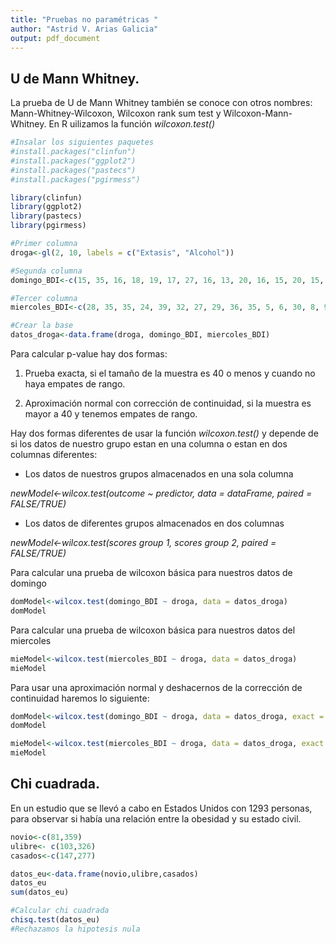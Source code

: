 ---
title: "Pruebas no paramétricas "
author: "Astrid V. Arias Galicia"
output: pdf_document
---
## **U de Mann Whitney.**

La prueba de U de Mann Whitney también se conoce con otros nombres: Mann-Whitney-Wilcoxon, Wilcoxon rank sum test y Wilcoxon-Mann-Whitney. En R uilizamos la función  *wilcoxon.test()*

```{r}
#Insalar los siguientes paquetes 
#install.packages("clinfun")
#install.packages("ggplot2")
#install.packages("pastecs")
#install.packages("pgirmess")

library(clinfun)
library(ggplot2)
library(pastecs)
library(pgirmess)

#Primer columna 
droga<-gl(2, 10, labels = c("Extasis", "Alcohol"))

#Segunda columna 
domingo_BDI<-c(15, 35, 16, 18, 19, 17, 27, 16, 13, 20, 16, 15, 20, 15, 16, 13,14, 19, 18, 18)

#Tercer columna 
miercoles_BDI<-c(28, 35, 35, 24, 39, 32, 27, 29, 36, 35, 5, 6, 30, 8, 9, 7, 6, 17,3, 10)

#Crear la base 
datos_droga<-data.frame(droga, domingo_BDI, miercoles_BDI)
```
Para calcular p-value hay dos formas:

1. Prueba exacta, si el tamaño de la muestra es 40 o menos y cuando no haya empates de rango.

2. Aproximación normal con corrección de continuidad, si la muestra es mayor a 40 y tenemos empates de rango. 

Hay dos formas diferentes de usar la función *wilcoxon.test()* y depende de si los datos de nuestro grupo estan en una columna o estan en dos columnas diferentes:

- Los datos de nuestros grupos almacenados en una sola columna 

*newModel<-wilcox.test(outcome ~ predictor, data = dataFrame, paired = FALSE/TRUE)*

- Los datos de diferentes grupos almacenados en dos columnas 

*newModel<-wilcox.test(scores group 1, scores group 2, paired = FALSE/TRUE)*

Para calcular una prueba de wilcoxon básica para nuestros datos de domingo 

```{r}
domModel<-wilcox.test(domingo_BDI ~ droga, data = datos_droga)
domModel
```

Para calcular una prueba de wilcoxon básica para nuestros datos del miercoles 

```{r}
mieModel<-wilcox.test(miercoles_BDI ~ droga, data = datos_droga)
mieModel
```

Para usar una aproximación normal y deshacernos de la corrección de continuidad haremos lo siguiente:

```{r}
domModel<-wilcox.test(domingo_BDI ~ droga, data = datos_droga, exact = FALSE, correct= FALSE)
domModel

mieModel<-wilcox.test(miercoles_BDI ~ droga, data = datos_droga, exact = FALSE,correct= FALSE)
mieModel
```

## **Chi cuadrada.**

En un estudio que se llevó a cabo en Estados Unidos con 1293 personas, para observar si había una relación entre la obesidad y su estado civil.
```{r}
novio<-c(81,359)
ulibre<- c(103,326)
casados<-c(147,277)

datos_eu<-data.frame(novio,ulibre,casados)
datos_eu
sum(datos_eu)

#Calcular chi cuadrada
chisq.test(datos_eu)
#Rechazamos la hipotesis nula 
```



